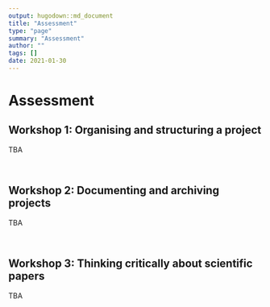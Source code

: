 ```yaml
---
output: hugodown::md_document
title: "Assessment"
type: "page"
summary: "Assessment"
author: ""
tags: []
date: 2021-01-30
---
```


# Assessment


## Workshop 1: Organising and structuring a project
  
TBA

<br>

## Workshop 2: Documenting and archiving projects

TBA

<br>

## Workshop 3: Thinking critically about scientific papers

TBA

<br>
<br>




